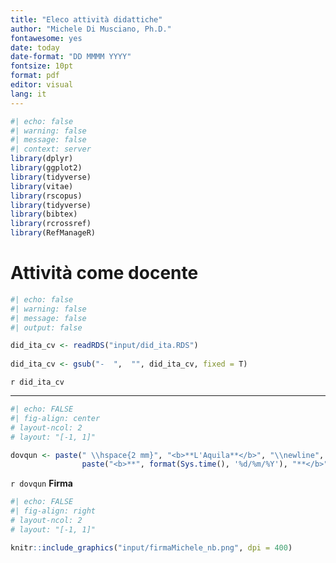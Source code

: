 ```yaml
---
title: "Eleco attività didattiche"
author: "Michele Di Musciano, Ph.D."
fontawesome: yes
date: today
date-format: "DD MMMM YYYY"
fontsize: 10pt
format: pdf
editor: visual
lang: it
---
```


```r
#| echo: false
#| warning: false
#| message: false
#| context: server
library(dplyr)
library(ggplot2)
library(tidyverse)
library(vitae)
library(rscopus)
library(tidyverse)
library(bibtex)
library(rcrossref)    
library(RefManageR)
```



# Attività come docente

```r
#| echo: false
#| warning: false
#| message: false
#| output: false

did_ita_cv <- readRDS("input/did_ita.RDS")  
  
did_ita_cv <- gsub("-  ",  "", did_ita_cv, fixed = T)

```

`r did_ita_cv`

------------------------------------------------------------------------

\vspace{15 mm}

```r
#| echo: FALSE
#| fig-align: center
# layout-ncol: 2
# layout: "[-1, 1]"

dovqun <- paste(" \\hspace{2 mm}", "<b>**L'Aquila**</b>", "\\newline",
                paste("<b>**", format(Sys.time(), '%d/%m/%Y'), "**</b>", sep = ""))
```

`r dovqun` \hspace{80 mm} <b>**Firma**</b>

```r
#| echo: FALSE
#| fig-align: right
# layout-ncol: 2
# layout: "[-1, 1]"

knitr::include_graphics("input/firmaMichele_nb.png", dpi = 400) 

```